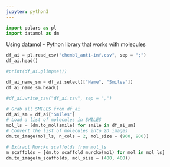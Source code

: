 ```yaml
---
jupyter: python3
---
```


```python
import polars as pl
import datamol as dm
```

Using datamol - Python library that works with molecules

```python
df_ai = pl.read_csv("chembl_anti-inf.csv", sep = ";")
df_ai.head()
```

```python
#print(df_ai.glimpse())
```

```python
df_ai_name_sm = df_ai.select(["Name", "Smiles"])
df_ai_name_sm.head()
```

```python
#df_ai.write_csv("df_ai.csv", sep = ",")
```

```python
# Grab all SMILES from df_ai
df_ai_sm = df_ai["Smiles"]
# Load a list of molecules in SMILES
mol_ls = [dm.to_mol(smile) for smile in df_ai_sm]
# Convert the list of molecules into 2D images
dm.to_image(mol_ls, n_cols = 2, mol_size = (900, 900))
```

```python
# Extract Murcko scaffolds from mol_ls
m_scaffolds = [dm.to_scaffold_murcko(mol) for mol in mol_ls]
dm.to_image(m_scaffolds, mol_size = (400, 400))
```
